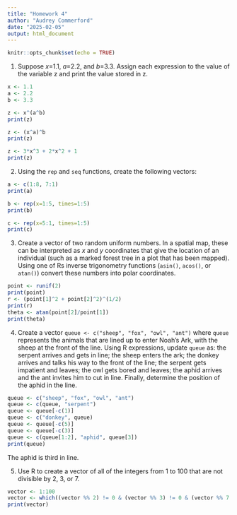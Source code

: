 ```yaml
---
title: "Homework 4"
author: "Audrey Commerford"
date: "2025-02-05"
output: html_document
---
```


```r
knitr::opts_chunk$set(echo = TRUE)
```

1. Suppose *x*=1.1, *a*=2.2, and *b*=3.3. Assign each expression to the value of the variable z and print the value stored in z. 
```r
x <- 1.1
a <- 2.2
b <- 3.3

z <- x^(a^b)
print(z)

z <- (x^a)^b
print(z)

z <- 3*x^3 + 2*x^2 + 1
print(z)
```

2. Using the `rep` and `seq` functions, create the following vectors: 
```r
a <- c(1:8, 7:1)
print(a)

b <- rep(x=1:5, times=1:5)
print(b)

c <- rep(x=5:1, times=1:5)
print(c)
```

3. Create a vector of two random uniform numbers. In a spatial map, these can be interpreted as *x* and *y* coordinates that give the location of an individual (such as a marked forest tree in a plot that has been mapped). Using one of Rs inverse trigonometry functions (`asin()`, `acos()`, or `atan()`) convert these numbers into polar coordinates. 
```r
point <- runif(2)
print(point)
r <- (point[1]^2 + point[2]^2)^(1/2)
print(r)
theta <- atan(point[2]/point[1])
print(theta)
```

4. Create a vector `queue <- c("sheep", "fox", "owl", "ant")` where `queue` represents the animals that are lined up to enter Noah’s Ark, with the sheep at the front of the line. Using R expressions, update `queue` as:
the serpent arrives and gets in line;
the sheep enters the ark;
the donkey arrives and talks his way to the front of the line;
the serpent gets impatient and leaves;
the owl gets bored and leaves;
the aphid arrives and the ant invites him to cut in line.
Finally, determine the position of the aphid in the line.
```r
queue <- c("sheep", "fox", "owl", "ant")
queue <- c(queue, "serpent")
queue <- queue[-c(1)]
queue <- c("donkey", queue)
queue <- queue[-c(5)]
queue <- queue[-c(3)]
queue <- c(queue[1:2], "aphid", queue[3])
print(queue)
```
The aphid is third in line. 

5. Use R to create a vector of all of the integers from 1 to 100 that are not divisible by 2, 3, or 7.
```r
vector <- 1:100
vector <- which((vector %% 2) != 0 & (vector %% 3) != 0 & (vector %% 7 != 0))
print(vector)
```


